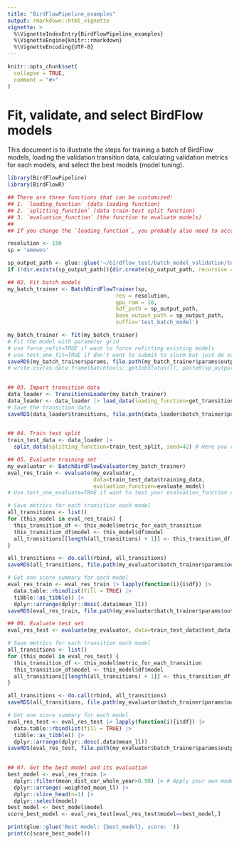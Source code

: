 ```yaml
---
title: "BirdFlowPipeline_examples"
output: rmarkdown::html_vignette
vignette: >
  %\VignetteIndexEntry{BirdFlowPipeline_examples}
  %\VignetteEngine{knitr::rmarkdown}
  %\VignetteEncoding{UTF-8}
---
```


```r
knitr::opts_chunk$set(
  collapse = TRUE,
  comment = "#>"
)
```

# Fit, validate, and select BirdFlow models

This document is to illustrate the steps for training a batch of BirdFlow models, loading the validation transition data, calculating validation metrics for each models, and select the best models (model tuning).


```r
library(BirdFlowPipeline)
library(BirdFlowR)
```

```r
## There are three functions that can be customized:
## 1. `loading_function` (data loading function)
## 2. `splitting_function` (data train-test split function)
## 3. `evaluation_function` (the function to evaluate models)
## 
## If you change the `loading_function`, you probably also need to accordingly change the `splitting_function` and `evaluation_function`

resolution <- 150
sp = 'amewoo'

sp_output_path <- glue::glue('~/birdflow_test/batch_model_validation/test_resolution_{resolution}km/{sp}')
if (!dir.exists(sp_output_path)){dir.create(sp_output_path, recursive = TRUE)}

```

```r

## 02. Fit batch models
my_batch_trainer <- BatchBirdFlowTrainer(sp,
                                  res = resolution,
                                  gpu_ram = 10, 
                                  hdf_path = sp_output_path, 
                                  base_output_path = sp_output_path, 
                                  suffix='test_batch_model')

my_batch_trainer <- fit(my_batch_trainer) 
# Fit the model with parameter grid
# use force_refit=TRUE if want to force refitting existing models
# use test_one_fit=TRUE if don't want to submit to slurm but just do some test on this local session
saveRDS(my_batch_trainer$params, file.path(my_batch_trainer$params$output_path, 'params.rds'))
# write.csv(as.data.frame(batchtools::getJobStatus()), paste0(sp_output_path, '/', 'training_JobStatus.csv'))
  
```

```r
## 03. Import transition data
data_loader <- TransitionsLoader(my_batch_trainer)
data_loader <- data_loader |> load_data(loading_function=get_transitions) # Here you can customize the loading_function for the transition data
# Save the transition data
saveRDS(data_loader$transitions, file.path(data_loader$batch_trainer$params$output_path, 'transitions.rds'))
  
```

```r
## 04. Train test split
train_test_data <- data_loader |> 
  split_data(splitting_function=train_test_split, seed=42) # Here you can customize the train_test_split function
```

```r
## 05. Evaluate training set
my_evaluator <- BatchBirdFlowEvaluator(my_batch_trainer)
eval_res_train <- evaluate(my_evaluator, 
                           data=train_test_data$training_data, 
                           evaluation_function=evaluate_model)
# Use test_one_evaluate=TRUE if want to test your evaluation_function on this local session and not pushing it to slurm. In that case the function will return your validation result of a single model.

# Save metrics for each transition each model
all_transitions <- list()
for (this_model in eval_res_train) {
  this_transition_df <- this_model$metric_for_each_transition
  this_transition_df$model <- this_model$df$model
  all_transitions[[length(all_transitions) + 1]] <- this_transition_df
}

all_transitions <- do.call(rbind, all_transitions)
saveRDS(all_transitions, file.path(my_evaluator$batch_trainer$params$output_path, glue::glue('Training_each_transition_evaluation.rds')))

# Get one score summary for each model
eval_res_train <- eval_res_train |> lapply(function(i){i$df}) |>
  data.table::rbindlist(fill = TRUE) |>
  tibble::as_tibble() |>
  dplyr::arrange(dplyr::desc(.data$mean_ll))
saveRDS(eval_res_train, file.path(my_evaluator$batch_trainer$params$output_path, glue::glue('eval_res_train.rds')))
```


```r
## 06. Evaluate test set
eval_res_test <- evaluate(my_evaluator, data=train_test_data$test_data, evaluation_function=evaluate_model)

# Save metrics for each transition each model
all_transitions <- list()
for (this_model in eval_res_test) {
  this_transition_df <- this_model$metric_for_each_transition
  this_transition_df$model <- this_model$df$model
  all_transitions[[length(all_transitions) + 1]] <- this_transition_df
}

all_transitions <- do.call(rbind, all_transitions)
saveRDS(all_transitions, file.path(my_evaluator$batch_trainer$params$output_path, glue::glue('Test_each_transition_evaluation.rds')))

# Get one score summary for each model
eval_res_test <- eval_res_test |> lapply(function(i){i$df}) |>
  data.table::rbindlist(fill = TRUE) |>
  tibble::as_tibble() |>
  dplyr::arrange(dplyr::desc(.data$mean_ll))
saveRDS(eval_res_test, file.path(my_evaluator$batch_trainer$params$output_path, glue::glue('eval_res_test.rds')))
  
```

```r
## 07. Get the best model and its evaluation
best_model <- eval_res_train |> 
  dplyr::filter(mean_dist_cor_whole_year>0.98) |> # Apply your own model selection criteria
  dplyr::arrange(-weighted_mean_ll) |> 
  dplyr::slice_head(n=1) |> 
  dplyr::select(model)
best_model <- best_model$model
score_best_model <- eval_res_test[eval_res_test$model==best_model,]

print(glue::glue('Best model: {best_model}, score: '))
print(c(score_best_model))

```


